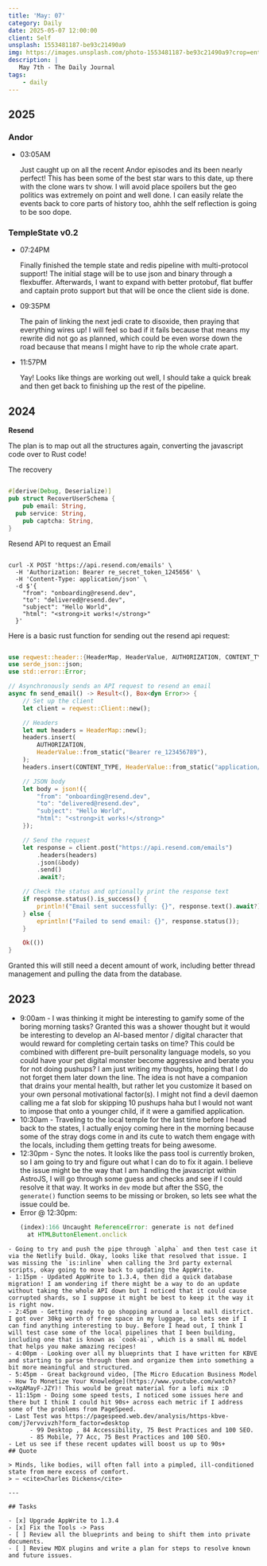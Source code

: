 ```yaml
---
title: 'May: 07'
category: Daily
date: 2025-05-07 12:00:00
client: Self
unsplash: 1553481187-be93c21490a9
img: https://images.unsplash.com/photo-1553481187-be93c21490a9?crop=entropy&cs=srgb&fm=jpg&ixid=MnwzNjM5Nzd8MHwxfHJhbmRvbXx8fHx8fHx8fDE2ODE3NDg2ODY&ixlib=rb-4.0.3&q=85
description: |
   May 7th - The Daily Journal
tags:
    - daily
---
```


## 2025

### Andor

-   03:05AM

    Just caught up on all the recent Andor episodes and its been nearly perfect!
    This has been some of the best star wars to this date, up there with the clone wars tv show.
    I will avoid place spoilers but the geo politics was extremely on point and well done.
    I can easily relate the events back to core parts of history too, ahhh the self reflection is going to be soo dope.

### TempleState v0.2

-   07:24PM

    Finally finished the temple state and redis pipeline with multi-protocol support!
    The initial stage will be to use json and binary through a flexbuffer.
    Afterwards, I want to expand with better protobuf, flat buffer and captain proto support but that will be once the client side is done.

-   09:35PM

    The pain of linking the next jedi crate to disoxide, then praying that everything wires up!
    I will feel so bad if it fails because that means my rewrite did not go as planned, which could be even worse down the road because that means I might have to rip the whole crate apart.

-   11:57PM

    Yay! Looks like things are working out well, I should take a quick break and then get back to finishing up the rest of the pipeline.

## 2024

**Resend**

The plan is to map out all the structures again, converting the javascript code over to Rust code!

The recovery 

```rust

#[derive(Debug, Deserialize)]
pub struct RecoverUserSchema {
	pub email: String,
  pub service: String, 
	pub captcha: String,
}

```


Resend API to request an Email


```shell

curl -X POST 'https://api.resend.com/emails' \
  -H 'Authorization: Bearer re_secret_token_1245656' \
  -H 'Content-Type: application/json' \
  -d $'{
    "from": "onboarding@resend.dev",
    "to": "delivered@resend.dev",
    "subject": "Hello World",
    "html": "<strong>it works!</strong>"
  }'

```

Here is a basic rust function for sending out the resend api request:

```rust

use reqwest::header::{HeaderMap, HeaderValue, AUTHORIZATION, CONTENT_TYPE};
use serde_json::json;
use std::error::Error;

// Asynchronously sends an API request to resend an email
async fn send_email() -> Result<(), Box<dyn Error>> {
    // Set up the client
    let client = reqwest::Client::new();

    // Headers
    let mut headers = HeaderMap::new();
    headers.insert(
        AUTHORIZATION,
        HeaderValue::from_static("Bearer re_123456789"),
    );
    headers.insert(CONTENT_TYPE, HeaderValue::from_static("application/json"));

    // JSON body
    let body = json!({
        "from": "onboarding@resend.dev",
        "to": "delivered@resend.dev",
        "subject": "Hello World",
        "html": "<strong>it works!</strong>"
    });

    // Send the request
    let response = client.post("https://api.resend.com/emails")
        .headers(headers)
        .json(&body)
        .send()
        .await?;

    // Check the status and optionally print the response text
    if response.status().is_success() {
        println!("Email sent successfully: {}", response.text().await?);
    } else {
        eprintln!("Failed to send email: {}", response.status());
    }

    Ok(())
}

```

Granted this will still need a decent amount of work, including better thread management and pulling the data from the database.

## 2023

- 9:00am - I was thinking it might be interesting to gamify some of the boring morning tasks? Granted this was a shower thought but it would be interesting to develop an AI-based mentor / digital character that would reward for completing certain tasks on time? This could be combined with different pre-built personality language models, so you could have your pet digital monster become aggressive and berate you for not doing pushups? I am just writing my thoughts, hoping that I do not forget them later down the line. The idea is not have a companion that drains your mental health, but rather let you customize it based on your own personal motivational factor(s). I might not find a devil daemon calling me a fat slob for skipping 10 pushups haha but I would not want to impose that onto a younger child, if it were a gamified application.
- 10:30am - Traveling to the local temple for the last time before I head back to the states, I actually enjoy coming here in the morning because some of the stray dogs come in and its cute to watch them engage with the locals, including them getting treats for being awesome. 
- 12:30pm - Sync the notes. It looks like the pass tool is currently broken, so I am going to try and figure out what I can do to fix it again. I believe the issue might be the way that I am handling the javascript within AstroJS, I will go through some guess and checks and see if I could resolve it that way. It works in `dev` mode but after the SSG, the `generate()` function seems to be missing or broken, so lets see what the issue could be.
- Error @ 12:30pm: 
  ```javascript
  (index):166 Uncaught ReferenceError: generate is not defined
    at HTMLButtonElement.onclick 
```
- Going to try and push the pipe through `alpha` and then test case it via the Netlify build. Okay, looks like that resolved that issue. I was missing the `is:inline` when calling the 3rd party external scripts, okay going to move back to updating the AppWrite.
- 1:15pm - Updated AppWrite to 1.3.4, then did a quick database migration! I am wondering if there might be a way to do an update without taking the whole API down but I noticed that it could cause corrupted shards, so I suppose it might be best to keep it the way it is right now. 
- 2:45pm - Getting ready to go shopping around a local mall district. I got over 30kg worth of free space in my luggage, so lets see if I can find anything interesting to buy. Before I head out, I think I will test case some of the local pipelines that I been building, including one that is known as `cook-ai`, which is a small mL model that helps you make amazing recipes! 
- 4:00pm - Looking over all my blueprints that I have written for KBVE and starting to parse through them and organize them into something a bit more meaningful and structured. 
- 5:45pm - Great background video, [The Micro Education Business Model - How To Monetize Your Knowledge](https://www.youtube.com/watch?v=XgAMayF-JZY)! This would be great material for a lofi mix :D
- 11:15pm - Doing some speed tests, I noticed some issues here and there but I think I could hit 90s+ across each metric if I address some of the problems from PageSpeed. 
- Last Test was https://pagespeed.web.dev/analysis/https-kbve-com/j7ervvivzh?form_factor=desktop 
	  - 99 Desktop , 84 Accessibility, 75 Best Practices and 100 SEO.
	  - 85 Mobile, 77 Acc, 75 Best Practices and 100 SEO.
- Let us see if these recent updates will boost us up to 90s+
## Quote

> Minds, like bodies, will often fall into a pimpled, ill-conditioned state from mere excess of comfort.
> — <cite>Charles Dickens</cite>

---

## Tasks

- [x] Upgrade AppWrite to 1.3.4
- [x] Fix the Tools -> Pass
- [ ] Review all the blueprints and being to shift them into private documents.
- [ ] Review MDX plugins and write a plan for steps to resolve known and future issues.
